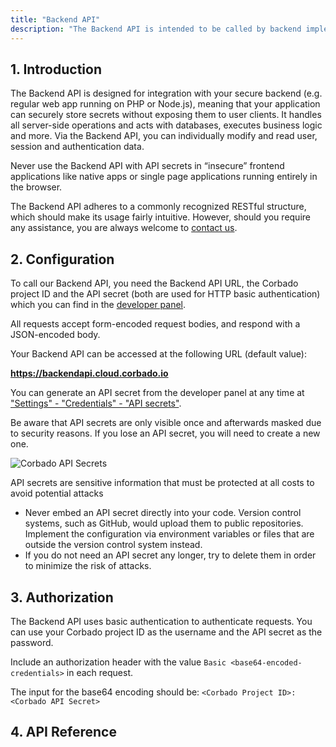 ```yaml
---
title: "Backend API"
description: "The Backend API is intended to be called by backend implementations."
---
```



## 1. Introduction

The Backend API is designed for integration with your secure backend (e.g. regular web app running on PHP or Node.js), meaning that your application can securely store secrets without exposing them to user clients. It handles all server-side operations and acts with databases, executes business logic and more. Via the Backend API, you can individually modify and read user, session and authentication data.

<Warning>
Never use the Backend API with API secrets in “insecure” frontend applications like native apps or single page applications running entirely in the browser.
</Warning>

The Backend API adheres to a commonly recognized RESTful structure, which should make its usage fairly intuitive. However, should you require any assistance, you are always welcome to [contact us](https://www.corbado.com/contact).

## 2. Configuration

To call our Backend API, you need the Backend API URL, the Corbado project ID and the API secret (both are used for HTTP basic authentication) which you can find in the [developer panel](https://app.corbado.com/app/settings/general/project-info).

All requests accept form-encoded request bodies, and respond with a JSON-encoded body.

<Note>
Your Backend API can be accessed at the following URL (default value):

**https://backendapi.cloud.corbado.io**
</Note>

You can generate an API secret from the developer panel at any time at ["Settings" - "Credentials" - "API secrets"](https://app.corbado.com/app/settings/credentials/api-keys).

<Note>
Be aware that API secrets are only visible once and afterwards masked due to security reasons. If you lose an API secret, you will need to create a new one.
</Note>

![Corbado API Secrets](/images/backend-integration/backend-api/api-secrets.webp)

<Warning>
API secrets are sensitive information that must be protected at all costs to avoid potential attacks

* Never embed an API secret directly into your code. Version control systems, such as GitHub, would upload them to public repositories. Implement the configuration via environment variables or files that are outside the version control system instead.
* If you do not need an API secret any longer, try to delete them in order to minimize the risk of attacks.
</Warning>

## 3. Authorization

The Backend API uses basic authentication to authenticate requests. You can use your Corbado project ID as the username and the API secret as the password.

Include an authorization header with the value `Basic <base64-encoded-credentials>` in each request.

The input for the base64 encoding should be: `<Corbado Project ID>:<Corbado API Secret>`

## 4. API Reference

<Card href="https://apireference.cloud.corbado.io/backendapi/">
    <Blogpost title="Corbado Backend API Reference" />
</Card>
